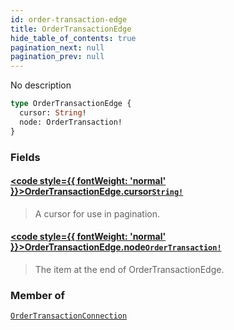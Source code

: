 ```yaml
---
id: order-transaction-edge
title: OrderTransactionEdge
hide_table_of_contents: true
pagination_next: null
pagination_prev: null
---
```








No description

```graphql
type OrderTransactionEdge {
  cursor: String!
  node: OrderTransaction!
}
```


### Fields

#### [<code style={{ fontWeight: 'normal' }}>OrderTransactionEdge.<b>cursor</b></code>](#)<Bullet />[`String!`](/scalars/string) <Badge class="secondary" text="non-null"/> <Badge class="secondary" text="scalar"/>
> A cursor for use in pagination.
> 

#### [<code style={{ fontWeight: 'normal' }}>OrderTransactionEdge.<b>node</b></code>](#)<Bullet />[`OrderTransaction!`](/objects/order-transaction) <Badge class="secondary" text="non-null"/> <Badge class="secondary" text="object"/>
> The item at the end of OrderTransactionEdge.
> 



### Member of

[`OrderTransactionConnection`](/objects/order-transaction-connection)  <Badge class="secondary" text="object"/>



